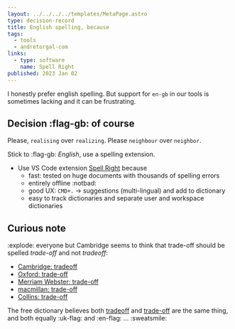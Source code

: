 ```yaml
---
layout: ../../../../templates/MetaPage.astro
type: decision-record
title: English spelling, because
tags:
  - tools
  - andretorgal-com
links:
  - type: software
    name: Spell Right
published: 2023 Jan 02
---
```


<Abstract>

I honestly prefer english spelling. But support for `en-gb` in our tools is sometimes lacking and it can be frustrating.

</Abstract>

## Decision :flag-gb: of course

Please, `realising` over `realizing`. Please `neighbour` over `neighbor`.

Stick to :flag-gb: _English_, use a spelling extension.

- Use VS Code extension [Spell Right](https://marketplace.visualstudio.com/items?itemName=ban.spellright) because
  - fast: tested on huge documents with thousands of spelling errors
  - entirely offline :notbad:
  - good UX: `CMD+.` -> suggestions (multi-lingual) and add to dictionary
  - easy to track dictionaries and separate user and workspace dictionaries

## Curious note

:explode: everyone but Cambridge seems to think that trade-off should be spelled _trade-off_ and not _tradeoff_:

- [Cambridge: tradeoff](https://dictionary.cambridge.org/dictionary/english/trade-off)
- [Oxford: trade-off](https://www.oxfordlearnersdictionaries.com/definition/english/trade-off_2?q=tradeoff)
- [Merriam Webster: trade-off](https://www.merriam-webster.com/dictionary/trade-off)
- [macmillan: trade-off](https://www.macmillandictionary.com/dictionary/british/trade-off_2)
- [Collins: trade-off](https://www.collinsdictionary.com/dictionary/english/trade-off)

The free dictionary believes both [tradeoff](https://www.thefreedictionary.com/tradeoff) and [trade-off](https://www.thefreedictionary.com/trade-off) are the same thing, and both equally :uk-flag: and :en-flag: ... :sweatsmile:
